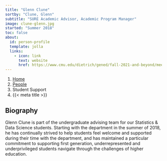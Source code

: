 ```yaml
---
title: "Glenn Clune"
sortby: "Clune, Glenn"
subtitle: "SURE Academic Advisor, Academic Program Manager"
image: clune-glenn.jpg
started: "Summer 2018"
toc: false
about:
  id: person-profile
  template: jolla
  links:
    - icon: link
      text: website
      href: https://www.cmu.edu/dietrich/gened/fall-2021-and-beyond/meet-the-advisors/glenn-clune.html
---
```


```{=html}
<nav aria-label="breadcrumb">
  <ol class="breadcrumb">
    <li class="breadcrumb-item"><a href="../../index.html">Home</a></li>
    <li class="breadcrumb-item"><a href="../../people.html">People</a></li>
    <li class="breadcrumb-item active">Student Support</li>
    <li class="breadcrumb-item active" aria-current="page">{{< meta title >}}</li>
  </ol>
</nav>
```

:::{#person-profile}
:::

## Biography

Glenn Clune is part of the undergraduate advising team for our Statistics & Data
Science students. Starting with the department in the summer of 2018, he has
continually strived to help students feel welcome and supported during their
time with the department, and has maintained a particular commitment to
supporting first generation, underrepresented and underprivileged students
navigate through the challenges of higher education.
